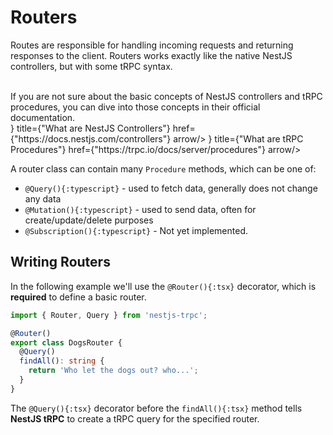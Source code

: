 
# Routers

Routes are responsible for handling incoming requests and returning responses to the client.
Routers works exactly like the native NestJS controllers, but with some tRPC syntax.

<br/>

<Callout>
  If you are not sure about the basic concepts of NestJS controllers and tRPC procedures, you can dive into those concepts in their official documentation.
</Callout>
<div className={"w-full router-cards"}>
  <Cards>
    <Card icon={<NestJSIcon width={50} height={50}/>} title={"What are NestJS Controllers"} href={"https://docs.nestjs.com/controllers"} arrow/>
    <Card icon={<TrpcIcon width={50} height={50}/>} title={"What are tRPC Procedures"} href={"https://trpc.io/docs/server/procedures"} arrow/>
  </Cards>
</div>

A router class can contain many `Procedure` methods, which can be one of:
- `@Query(){:typescript}` - used to fetch data, generally does not change any data
- `@Mutation(){:typescript}` - used to send data, often for create/update/delete purposes
- `@Subscription(){:typescript}` - Not yet implemented.

## Writing Routers
In the following example we'll use the `@Router(){:tsx}` decorator, which is **required** to define a basic router.
```typescript filename="dogs.router.ts" copy
import { Router, Query } from 'nestjs-trpc';

@Router()
export class DogsRouter {
  @Query()
  findAll(): string {
    return 'Who let the dogs out? who...';
  }
}
```
The `@Query(){:tsx}` decorator before the `findAll(){:tsx}` method tells **NestJS tRPC** to create a tRPC query for the specified router.